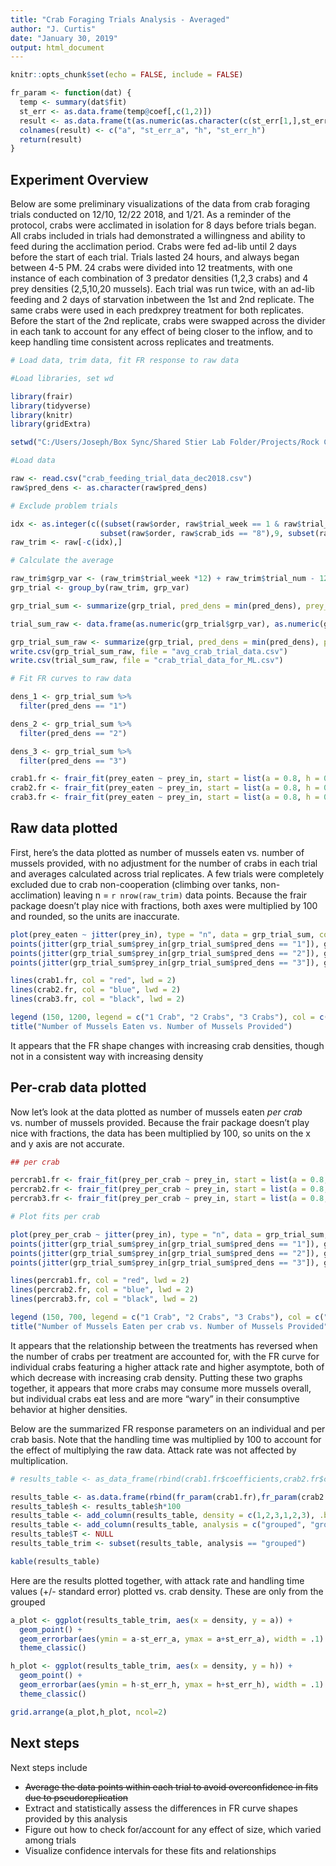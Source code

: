 ```yaml
---
title: "Crab Foraging Trials Analysis - Averaged"
author: "J. Curtis"
date: "January 30, 2019"
output: html_document
---
```


```r
knitr::opts_chunk$set(echo = FALSE, include = FALSE)
```

```r
fr_param <- function(dat) {
  temp <- summary(dat$fit)
  st_err <- as.data.frame(temp@coef[,c(1,2)])
  result <- as.data.frame(t(as.numeric(as.character(c(st_err[1,],st_err[2,])))))
  colnames(result) <- c("a", "st_err_a", "h", "st_err_h")
  return(result)
}
```

## Experiment Overview
Below are some preliminary visualizations of the data from crab foraging trials conducted on 12/10, 12/22 2018, and 1/21. As a reminder of the protocol, crabs were acclimated in isolation for 8 days before trials began. All crabs included in trials had demonstrated a willingness and ability to feed during the acclimation period. Crabs were fed ad-lib until 2 days before the start of each trial. Trials lasted 24 hours, and always began between 4-5 PM. 24 crabs were divided into 12 treatments, with one instance of each combination of 3 predator densities (1,2,3 crabs) and 4 prey densities (2,5,10,20 mussels). Each trial was run twice, with an ad-lib feeding and 2 days of starvation inbetween the 1st and 2nd replicate. The same crabs were used in each predxprey treatment for both replicates. Before the start of the 2nd replicate, crabs were swapped across the divider in each tank to account for any effect of being closer to the inflow, and to keep handling time consistent across replicates and treatments. 


```r

# Load data, trim data, fit FR response to raw data

#Load libraries, set wd

library(frair)
library(tidyverse)
library(knitr)
library(gridExtra)

setwd("C:/Users/Joseph/Box Sync/Shared Stier Lab Folder/Projects/Rock Crab Research/Data/")

#Load data

raw <- read.csv("crab_feeding_trial_data_dec2018.csv")
raw$pred_dens <- as.character(raw$pred_dens)

# Exclude problem trials

idx <- as.integer(c((subset(raw$order, raw$trial_week == 1 & raw$trial_rep == 1 & raw$trial_num == 8)),
                    subset(raw$order, raw$crab_ids == "8"),9, subset(raw$order, raw$prey_eaten == 0)))
raw_trim <- raw[-c(idx),]

# Calculate the average  

raw_trim$grp_var <- (raw_trim$trial_week *12) + raw_trim$trial_num - 12 
grp_trial <- group_by(raw_trim, grp_var)

grp_trial_sum <- summarize(grp_trial, pred_dens = min(pred_dens), prey_in = mean(prey_in)*100, prey_eaten = round(mean(prey_eaten)*100), prey_per_crab = round(mean(prey_per_crab)*100))

trial_sum_raw <- data.frame(as.numeric(grp_trial$grp_var), as.numeric(grp_trial$pred_dens), as.numeric(grp_trial$prey_in), as.numeric(grp_trial$prey_eaten), as.numeric(grp_trial$prey_per_crab))

grp_trial_sum_raw <- summarize(grp_trial, pred_dens = min(pred_dens), prey_in = mean(prey_in), prey_eaten = round(mean(prey_eaten)), prey_per_crab = round(mean(prey_per_crab)))
write.csv(grp_trial_sum_raw, file = "avg_crab_trial_data.csv")
write.csv(trial_sum_raw, file = "crab_trial_data_for_ML.csv")
```

```r
# Fit FR curves to raw data

dens_1 <- grp_trial_sum %>%
  filter(pred_dens == "1")

dens_2 <- grp_trial_sum %>%
  filter(pred_dens == "2")

dens_3 <- grp_trial_sum %>%
  filter(pred_dens == "3")

crab1.fr <- frair_fit(prey_eaten ~ prey_in, start = list(a = 0.8, h = 0.02), fixed = list(T = 1), response = "hollingsII", data = dens_1)
crab2.fr <- frair_fit(prey_eaten ~ prey_in, start = list(a = 0.8, h = 0.02), fixed = list(T = 1), response = "hollingsII", data = dens_2)
crab3.fr <- frair_fit(prey_eaten ~ prey_in, start = list(a = 0.8, h = 0.02), fixed = list(T = 1), response = "hollingsII", data = dens_3)
```

## Raw data plotted

First, here's the data plotted as number of mussels eaten vs. number of mussels provided, with no adjustment for the number of crabs in each trial and averages calculated across trial replicates. A few trials were completely excluded due to crab non-cooperation (climbing over tanks, non-acclimation) leaving n = `r nrow(raw_trim)` data points. Because the frair package doesn't play nice with fractions, both axes were multiplied by 100 and rounded, so the units are inaccurate.

```r

plot(prey_eaten ~ jitter(prey_in), type = "n", data = grp_trial_sum, col = as.factor(grp_trial_sum$pred_dens), xlab = "Prey Density (N0)", ylab = "Prey Consumed (Ne)")
points(jitter(grp_trial_sum$prey_in[grp_trial_sum$pred_dens == "1"]), grp_trial_sum$prey_eaten[grp_trial_sum$pred_dens == "1"], col = "red", cex = 1.1)
points(jitter(grp_trial_sum$prey_in[grp_trial_sum$pred_dens == "2"]), grp_trial_sum$prey_eaten[grp_trial_sum$pred_dens == "2"], col = "blue", cex = 1.1)
points(jitter(grp_trial_sum$prey_in[grp_trial_sum$pred_dens == "3"]), grp_trial_sum$prey_eaten[grp_trial_sum$pred_dens == "3"], col = "black", cex = 1.1)

lines(crab1.fr, col = "red", lwd = 2)
lines(crab2.fr, col = "blue", lwd = 2)
lines(crab3.fr, col = "black", lwd = 2)

legend (150, 1200, legend = c("1 Crab", "2 Crabs", "3 Crabs"), col = c("red", "blue", "black"), lwd = 2)
title("Number of Mussels Eaten vs. Number of Mussels Provided")

```

It appears that the FR shape changes with increasing crab densities, though not in a consistent way with increasing density
 
## Per-crab data plotted

Now let's look at the data plotted as number of mussels eaten *per crab* vs. number of mussels provided. Because the frair package doesn't play nice with fractions, the data has been multiplied by 100, so units on the x and y axis are not accurate. 

```r

## per crab

percrab1.fr <- frair_fit(prey_per_crab ~ prey_in, start = list(a = 0.8, h = 0.02), fixed = list(T = 1), response = "hollingsII", data = dens_1)
percrab2.fr <- frair_fit(prey_per_crab ~ prey_in, start = list(a = 0.8, h = 0.02), fixed = list(T = 1), response = "hollingsII", data = dens_2)
percrab3.fr <- frair_fit(prey_per_crab ~ prey_in, start = list(a = 0.8, h = 0.02), fixed = list(T = 1), response = "hollingsII", data = dens_3)

```


```r

# Plot fits per crab

plot(prey_per_crab ~ jitter(prey_in), type = "n", data = grp_trial_sum, col = as.factor(grp_trial_sum$pred_dens), xlab = "Prey Density (N0)", ylab = "Prey Consumed per Crab (Ne)")
points(jitter(grp_trial_sum$prey_in[grp_trial_sum$pred_dens == "1"]), grp_trial_sum$prey_per_crab[grp_trial_sum$pred_dens == "1"], col = "red", cex = 1.1)
points(jitter(grp_trial_sum$prey_in[grp_trial_sum$pred_dens == "2"]), grp_trial_sum$prey_per_crab[grp_trial_sum$pred_dens == "2"], col = "blue", cex = 1.1)
points(jitter(grp_trial_sum$prey_in[grp_trial_sum$pred_dens == "3"]), grp_trial_sum$prey_per_crab[grp_trial_sum$pred_dens == "3"], col = "black", cex = 1.1)

lines(percrab1.fr, col = "red", lwd = 2)
lines(percrab2.fr, col = "blue", lwd = 2)
lines(percrab3.fr, col = "black", lwd = 2)

legend (150, 700, legend = c("1 Crab", "2 Crabs", "3 Crabs"), col = c("red", "blue", "black"), lwd = 2)
title("Number of Mussels Eaten per crab vs. Number of Mussels Provided")

```

It appears that the relationship between the treatments has reversed when the number of crabs per treatment are accounted for, with the FR curve for individual crabs featuring a higher attack rate and higher asymptote, both of which decrease  with increasing crab density. Putting these two graphs together, it appears that more crabs may consume more mussels overall, but individual crabs eat less and are more "wary" in their consumptive behavior at higher densities. 

Below are the summarized FR response parameters on an individual and per crab basis. Note that the handling time was multiplied by 100 to account for the effect of multiplying the raw data. Attack rate was not affected by multiplication. 

```r

# results_table <- as_data_frame(rbind(crab1.fr$coefficients,crab2.fr$coefficients,crab3.fr$coefficients,percrab1.fr$coefficients,percrab2.fr$coefficients,percrab3.fr$coefficients))

results_table <- as.data.frame(rbind(fr_param(crab1.fr),fr_param(crab2.fr),fr_param(crab3.fr),fr_param(percrab1.fr),fr_param(percrab2.fr),fr_param(percrab3.fr)))
results_table$h <- results_table$h*100
results_table <- add_column(results_table, density = c(1,2,3,1,2,3), .before = "a")
results_table <- add_column(results_table, analysis = c("grouped", "grouped", "grouped", "per crab", "per crab", "per crab"), .before = "a")
results_table$T <- NULL
results_table_trim <- subset(results_table, analysis == "grouped")
```

```r

kable(results_table)

```

Here are the results plotted together, with attack rate and handling time values (+/- standard error) plotted vs. crab density. These are only from the grouped 
```r

a_plot <- ggplot(results_table_trim, aes(x = density, y = a)) +
  geom_point() +
  geom_errorbar(aes(ymin = a-st_err_a, ymax = a+st_err_a), width = .1) +
  theme_classic()

h_plot <- ggplot(results_table_trim, aes(x = density, y = h)) +
  geom_point() +
  geom_errorbar(aes(ymin = h-st_err_h, ymax = h+st_err_h), width = .1) +
  theme_classic()

grid.arrange(a_plot,h_plot, ncol=2)  


```


## Next steps

Next steps include

* ~~Average the data points within each trial to avoid overconfidence in fits due to pseudoreplication~~
* Extract and statistically assess the differences in FR curve shapes provided by this analysis
* Figure out how to check for/account for any effect of size, which varied among trials
* Visualize confidence intervals for these fits and relationships